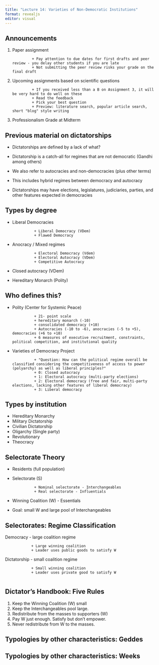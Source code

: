 ```yaml
---
title: "Lecture 14: Varieties of Non-Democratic Institutions"
format: revealjs
editor: visual
---
```


## Announcements

1. Paper assignment

                + Pay attention to due dates for first drafts and peer review - you delay other students if you are late
                + Not submitting the peer review risks your grade on the final draft
                
2. Upcoming assignments based on scientific questions
                
                + If you received less than a B on Assignment 3, it will be very hard to do well on these
                + Read the feedback
                + Pick your best question
                + Preview: literature search, popular article search, short "blog" style writing 
                
3. Professionalism Grade at Midterm

## Previous material on dictatorships

+ Dictatorships are defined by a lack of what?
+ Dictatorship is a catch-all for regimes that are not democratic (Gandhi among others)
+ We also refer to autocracies and non-democracies (plus other terms)
+ This includes hybrid regimes between democracy and autocracy

+ Dictatorships may have elections, legislatures, judiciaries, parties, and other features expected in democracies

## Types by degree

+ Liberal Democracies

                + Liberal Democracy (VDem)
                + Flawed Democracy 

+ Anocracy / Mixed regimes

                + Electoral Democracy (Vdem)
                + Electoral Autocracy (VDem)
                + Competitive Autocracy 

+ Closed autocracy (VDem)
+ Hereditary Monarch (Polity)

## Who defines this?

+ Polity (Center for Systemic Peace)

                + 21- point scale
                + hereditary monarch (-10)
                + consolidated democracy (+10)
                + Autocracies (-10 to -6), anocracies (-5 to +5), democracies (+6 to +10)
                + 6 measures of executive recruitment, constraints, political competition, and institutional quality
                

+ Varieties of Democracy Project 

                + "Question: How can the political regime overall be classified considering the competitiveness of access to power (polyarchy) as well as liberal principles?"
                + 0: Closed autocracy 
                + 1: Electoral autocracy (multi-party elections)
                + 2: Electoral democracy (free and fair, multi-party elections, lacking other features of liberal democracy)
                + 3: Liberal democracy



## Types by institution

+ Hereditary Monarchy
+ Military Dictatorship
+ Civilian Dictatorship
+ Oligarchy (Single party)
+ Revolutionary 
+ Theocracy


## Selectorate Theory

+ Residents (full population)
+ Selectorate (S)

                + Nominal selectorate - Interchangeables 
                + Real selectorate - Influentials 
                
+ Winning Coalition (W) - Essentials

+ Goal: small W and large pool of Interchangeables

## Selectorates: Regime Classification

Democracy - large coalition regime

                + Large winning coalition
                + Leader uses public goods to satisfy W

Dictatorship - small coalition regime

                + Small winning coalition
                + Leader uses private good to satisfy W
                
## Dictator's Handbook: Five Rules

1. Keep the Winning Coalition (W) small
2. Keep the Interchangeables pool large.
3. Redistribute from the masses to supporters (W)
4. Pay W just enough. Satisfy but don't empower.
5. Never redistribute from W to  the masses. 

## Typologies by other characteristics: Geddes

## Typologies by other characteristics: Weeks








